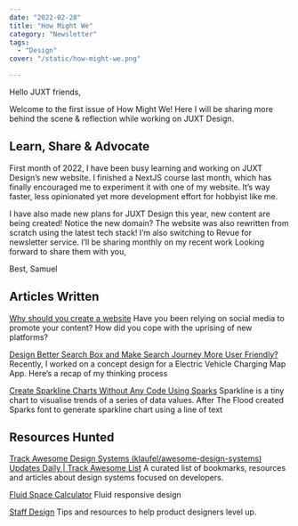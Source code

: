 ```yaml
---
date: "2022-02-28"
title: "How Might We"
category: "Newsletter"
tags:
  - "Design"
cover: "/static/how-might-we.png"

---
```


Hello JUXT friends,

Welcome to the first issue of How Might We! Here I will be sharing more behind the scene & reflection while working on JUXT Design.

## Learn, Share & Advocate
First month of 2022, I have been busy learning and working on JUXT Design’s new website. I finished a NextJS course last month, which has finally encouraged me to experiment it with one of my website. It’s way faster, less opinionated yet more development effort for hobbyist like me.

I have also made new plans for JUXT Design this year, new content are being created! Notice the new domain? The website was also rewritten from scratch using the latest tech stack! I’m also switching to Revue for newsletter service. I’ll be sharing monthly on my recent work
Looking forward to share them with you,

Best,
Samuel

## Articles Written

[Why should you create a website](https://juxtdesign.cc/guides/why-should-you-create-a-website/)
Have you been relying on social media to promote your content? How did you cope with the uprising of new platforms?

[Design Better Search Box and Make Search Journey More User Friendly?](https://juxtdesign.cc/guides/design-better-search-box-and-make-search-journey-more-user-friendly/)
Recently, I worked on a concept design for a Electric Vehicle Charging Map App. Here’s a recap of my thinking process

[Create Sparkline Charts Without Any Code Using Sparks](https://juxtdesign.cc/guides/create-sparkline-charts-without-any-code-using-sparks/)
Sparkline is a tiny chart to visualise trends of a series of data values. After The Flood created Sparks font to generate sparkline chart using a line of text


## Resources Hunted

[Track Awesome Design Systems (klaufel/awesome-design-systems) Updates Daily | Track Awesome List](https://www.trackawesomelist.com/klaufel/awesome-design-systems/)
A curated list of bookmarks, resources and articles about design systems focused on developers.

[Fluid Space Calculator](https://utopia.fyi/space/calculator/)
Fluid responsive design

[Staff Design](https://staff.design/resources)
Tips and resources to help product designers level up.


